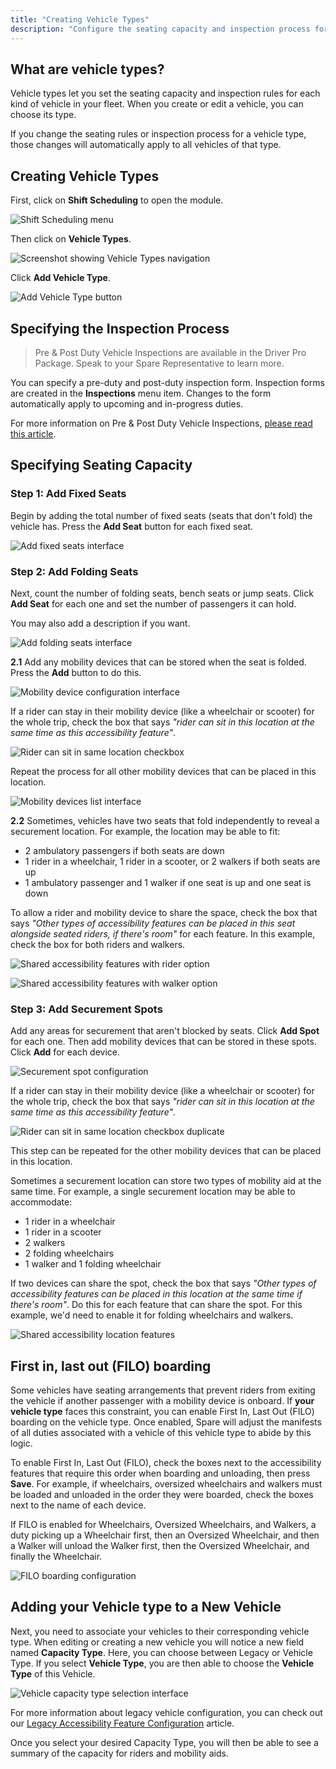 ```yaml
---
title: "Creating Vehicle Types"
description: "Configure the seating capacity and inspection process for your vehicles"
---
```


## What are vehicle types?

Vehicle types let you set the seating capacity and inspection rules for each kind of vehicle in your fleet. When you create or edit a vehicle, you can choose its type.

If you change the seating rules or inspection process for a vehicle type, those changes will automatically apply to all vehicles of that type.

## Creating Vehicle Types

First, click on **Shift Scheduling** to open the module. 

![Shift Scheduling menu](/images/spare-operations-schedulers/creating-vehicle-types-shift-scheduling-menu-1.png)

Then click on **Vehicle Types**.

![Screenshot showing Vehicle Types navigation](/images/spare-operations-schedulers/creating-vehicle-types-vehicle-types-navigation-2.png)

Click **Add Vehicle Type**.

![Add Vehicle Type button](/images/spare-operations-schedulers/creating-vehicle-types-add-vehicle-type-button-3.png)

## Specifying the Inspection Process

> Pre & Post Duty Vehicle Inspections are available in the Driver Pro Package. Speak to your Spare Representative to learn more.

You can specify a pre-duty and post-duty inspection form. Inspection forms are created in the **Inspections** menu item. Changes to the form automatically apply to upcoming and in-progress duties.

For more information on Pre & Post Duty Vehicle Inspections, [please read this article](/help-center/spare-operations-schedulers/schedulers-getting-started/pre-post-duty-vehicle-inspections).

## Specifying Seating Capacity

### Step 1: Add Fixed Seats

Begin by adding the total number of fixed seats (seats that don't fold) the vehicle has. Press the **Add Seat** button for each fixed seat. 

![Add fixed seats interface](/images/spare-operations-schedulers/creating-vehicle-types-add-fixed-seats-4.png)

### Step 2: Add Folding Seats

Next, count the number of folding seats, bench seats or jump seats. Click **Add Seat** for each one and set the number of passengers it can hold.

You may also add a description if you want.

![Add folding seats interface](/images/spare-operations-schedulers/creating-vehicle-types-add-folding-seats-5.png)

**2.1** Add any mobility devices that can be stored when the seat is folded. Press the **Add** button to do this.

![Mobility device configuration interface](/images/spare-operations-schedulers/creating-vehicle-types-mobility-device-configuration-6.png)

If a rider can stay in their mobility device (like a wheelchair or scooter) for the whole trip, check the box that says _"rider can sit in this location at the same time as this accessibility feature"_.

![Rider can sit in same location checkbox](/images/spare-operations-schedulers/creating-vehicle-types-rider-same-location-checkbox-7.png)

Repeat the process for all other mobility devices that can be placed in this location.

![Mobility devices list interface](/images/spare-operations-schedulers/creating-vehicle-types-mobility-devices-list-8.png)

**2.2** Sometimes, vehicles have two seats that fold independently to reveal a securement location. For example, the location may be able to fit:

- 2 ambulatory passengers if both seats are down
- 1 rider in a wheelchair, 1 rider in a scooter, or 2 walkers if both seats are up
- 1 ambulatory passenger and 1 walker if one seat is up and one seat is down

To allow a rider and mobility device to share the space, check the box that says _"Other types of accessibility features can be placed in this seat alongside seated riders, if there's room"_ for each feature. In this example, check the box for both riders and walkers.

![Shared accessibility features with rider option](/images/spare-operations-schedulers/creating-vehicle-types-shared-accessibility-features-rider-9.png)

![Shared accessibility features with walker option](/images/spare-operations-schedulers/creating-vehicle-types-shared-accessibility-features-walker-10.png)

### Step 3: Add Securement Spots

Add any areas for securement that aren't blocked by seats. Click **Add Spot** for each one. Then add mobility devices that can be stored in these spots. Click **Add** for each device.

![Securement spot configuration](/images/spare-operations-schedulers/creating-vehicle-types-securement-spot-configuration-11.png)

If a rider can stay in their mobility device (like a wheelchair or scooter) for the whole trip, check the box that says _"rider can sit in this location at the same time as this accessibility feature"_.

![Rider can sit in same location checkbox duplicate](/images/spare-operations-schedulers/creating-vehicle-types-rider-same-location-checkbox-duplicate-12.png)

This step can be repeated for the other mobility devices that can be placed in this location.

Sometimes a securement location can store two types of mobility aid at the same time. For example, a single securement location may be able to accommodate:

- 1 rider in a wheelchair
- 1 rider in a scooter 
- 2 walkers
- 2 folding wheelchairs
- 1 walker and 1 folding wheelchair 

If two devices can share the spot, check the box that says _"Other types of accessibility features can be placed in this location at the same time if there's room"_. Do this for each feature that can share the spot. For this example, we'd need to enable it for folding wheelchairs and walkers.

![Shared accessibility location features](/images/spare-operations-schedulers/creating-vehicle-types-shared-accessibility-location-13.png)

## First in, last out (FILO) boarding

Some vehicles have seating arrangements that prevent riders from exiting the vehicle if another passenger with a mobility device is onboard. If **your vehicle type** faces this constraint, you can enable First In, Last Out (FILO) boarding on the vehicle type. Once enabled, Spare will adjust the manifests of all duties associated with a vehicle of this vehicle type to abide by this logic.

To enable First In, Last Out (FILO), check the boxes next to the accessibility features that require this order when boarding and unloading, then press **Save**. For example, if wheelchairs, oversized wheelchairs and walkers must be loaded and unloaded in the order they were boarded, check the boxes next to the name of each device.

If FILO is enabled for Wheelchairs, Oversized Wheelchairs, and Walkers, a duty picking up a Wheelchair first, then an Oversized Wheelchair, and then a Walker will unload the Walker first, then the Oversized Wheelchair, and finally the Wheelchair.

![FILO boarding configuration](/images/spare-operations-schedulers/creating-vehicle-types-filo-boarding-configuration-14.png)

## Adding your Vehicle type to a New Vehicle

Next, you need to associate your vehicles to their corresponding vehicle type. When editing or creating a new vehicle you will notice a new field named **Capacity Type**. Here, you can choose between Legacy or Vehicle Type. If you select **Vehicle Type**, you are then able to choose the **Vehicle Type** of this Vehicle.

![Vehicle capacity type selection interface](/images/spare-operations-schedulers/creating-vehicle-types-vehicle-capacity-type-selection-15.png)

For more information about legacy vehicle configuration, you can check out our [Legacy Accessibility Feature Configuration](/help-center/spare-operations-schedulers/schedulers-getting-started/legacy-adding-vehicle-accessibility-features) article.

Once you select your desired Capacity Type, you will then be able to see a summary of the capacity for riders and mobility aids.
